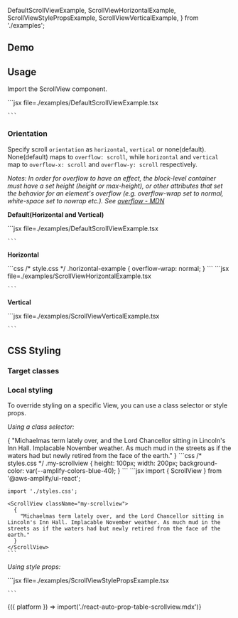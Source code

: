 
  DefaultScrollViewExample,
  ScrollViewHorizontalExample,
  ScrollViewStylePropsExample,
  ScrollViewVerticalExample,
} from './examples';

## Demo

<ScrollViewDemo />

## Usage

Import the ScrollView component.

<Example>
  <DefaultScrollViewExample />
  <ExampleCode>
    ```jsx file=./examples/DefaultScrollViewExample.tsx

    ```

  </ExampleCode>
</Example>

### Orientation

Specify scroll `orientation` as `horizontal`, `vertical` or none(default). None(default) maps to `overflow: scroll`, while `horizontal` and `vertical` map to `overflow-x: scroll` and `overflow-y: scroll` respectively.

_Notes: In order for overflow to have an effect, the block-level container must have a set height (height or max-height), or other attributes that set the behavior for an element's overflow (e.g. overflow-wrap set to normal, white-space set to nowrap etc.). See [overflow - MDN](https://developer.mozilla.org/en-US/docs/Web/CSS/overflow)_

**Default(Horizontal and Vertical)**

<Example>
  <DefaultScrollViewExample />
  <ExampleCode>
    ```jsx file=./examples/DefaultScrollViewExample.tsx

    ```

  </ExampleCode>
</Example>

**Horizontal**

<Example>
  <ScrollViewHorizontalExample />
  <ExampleCode>
    ```css
    /* style.css */
    .horizontal-example {
      overflow-wrap: normal;
    }
    ```
  </ExampleCode>
  <ExampleCode>
    ```jsx file=./examples/ScrollViewHorizontalExample.tsx

    ```

  </ExampleCode>
</Example>

**Vertical**

<Example>
  <ScrollViewVerticalExample />
  <ExampleCode>
    ```jsx file=./examples/ScrollViewVerticalExample.tsx

    ```

  </ExampleCode>
</Example>

## CSS Styling

### Target classes

<ComponentStyleDisplay componentName="ScrollView" />

### Local styling

To override styling on a specific View, you can use a class selector or style props.

_Using a class selector:_

<Example>
  <ScrollView className="my-scrollview">
    {
      "Michaelmas term lately over, and the Lord Chancellor sitting in Lincoln's Inn Hall. Implacable November weather. As much mud in the streets as if the waters had but newly retired from the face of the earth."
    }
  </ScrollView>
  <ExampleCode>
  ```css
  /* styles.css */
  .my-scrollview {
    height: 100px;
    width: 200px;
    background-color: var(--amplify-colors-blue-40);
  }
  ```
  </ExampleCode>
  <ExampleCode>
    ```jsx
    import { ScrollView } from '@aws-amplify/ui-react';

    import './styles.css';

    <ScrollView className="my-scrollview">
      {
        "Michaelmas term lately over, and the Lord Chancellor sitting in Lincoln's Inn Hall. Implacable November weather. As much mud in the streets as if the waters had but newly retired from the face of the earth."
      }
    </ScrollView>
    ```

  </ExampleCode>
</Example>

_Using style props:_

<Example>
  <ScrollViewStylePropsExample />
  <ExampleCode>
    ```jsx file=./examples/ScrollViewStylePropsExample.tsx

    ```

  </ExampleCode>
</Example>

<Fragment>
  {({ platform }) => import('./react-auto-prop-table-scrollview.mdx')}
</Fragment>
